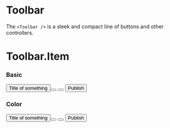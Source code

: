 
<Meta title="Components/Navigation/Toolbar" component={Toolbar} />

# Toolbar

The `<Toolbar />` is a sleek and compact line of buttons and other controllers.

<ArgsTable of={Toolbar} />

# Toolbar.Item

<ArgsTable of={Item} />

### Basic

<Canvas>
    <Story name="basic">
        <Toolbar>
            <Item divideRight spacing="none">
                <Button square icon="arrow-left" color="silent" />
            </Item>
            <Item grow divideRight spacing="medium">
                <Text size="medium">Title of something</Text>
            </Item>
            <Item divideRight>
                <ButtonGroup>
                    <Button size="small" icon="tools" square></Button>
                    <Button size="small" icon="mobile" square></Button>
                </ButtonGroup>
            </Item>
            <Item>
                <Button icon="rocket" size="small">
                    Publish
                </Button>
            </Item>
        </Toolbar>
    </Story>
</Canvas>

### Color

<Canvas>
    <Story name="color">
        <Toolbar color="primary">
            <Item divideRight spacing="none">
                <Button square icon="arrow-left" color="silent" iconColor="contrast" />
            </Item>
            <Item grow divideRight spacing="medium">
                <Text size="medium" color="contrast">Title of something</Text>
            </Item>
            <Item divideRight>
                <ButtonGroup>
                    <Button size="small" icon="tools" square color="primary"></Button>
                    <Button size="small" icon="mobile" square color="primary"></Button>
                </ButtonGroup>
            </Item>
            <Item>
                <Button icon="rocket" size="small" color="primary">
                    Publish
                </Button>
            </Item>
        </Toolbar>
    </Story>
</Canvas>
